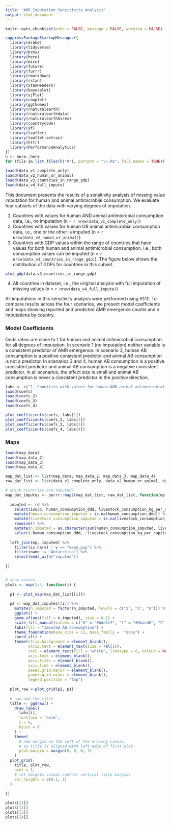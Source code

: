 ```yaml
---
title: "AMR Imputation Sensitivity Analysis"
output: html_document
---
```


```r
knitr::opts_chunk$set(echo = FALSE, message = FALSE, warning = FALSE)

```


```r
suppressPackageStartupMessages({
  library(drake)
  library(tidyverse)
  library(brms)
  library(here)
  library(mice)
  library(future)
  library(furrr)
  library(rmarkdown)
  library(rstan)
  library(StanHeaders)
  library(bayesplot)
  library(sjPlot)
  library(cowplot)
  library(ggthemes)
  library(rnaturalearth)
  library(rnaturalearthdata)
  library(rnaturalearthhires)
  library(countrycode)
  library(sf)
  library(leaflet)
  library(leaflet.extras)
  library(httr)
  library(PerformanceAnalytics)
})
h <- here::here
for (file in list.files(h("R"), pattern = "\\.R$", full.names = TRUE)) source(file)

loadd(data_v1_complete_only)
loadd(data_v2_human_or_animal)
loadd(data_v3_countries_in_range_gdp)
loadd(data_v4_full_impute)
```

This document presents the results of a sensitivity analysis of missing value imputation for human and animal antimicrobial consumption. We evaluate four subsets of the data with varying degrees of imputation.

1) Countries with values for human AND animal antimicrobial consumption data, i.e., no imputation (n = `r nrow(data_v1_complete_only)`)
2) Countries with values for human OR animal antimicrobial consumption data, i.e., one or the other is imputed (n = `r nrow(data_v2_human_or_animal)`)
3) Countries with GDP values within the range of countries that have values for both human and animal antimicrobial consumption, i.e., both consumption values can be imputed (n = `r nrow(data_v3_countries_in_range_gdp)`). The figure below shows the distribution of GDPs for countries in this subset.
```r
plot_gdp(data_v3_countries_in_range_gdp)
```
4) All countries in dataset, i.e., the original analysis with full imputation of missing values (n = `r nrow(data_v4_full_impute)`)

All imputations in this sensitivity analysis were performed using `MICE`. To compare results across the four scenarios, we present model coefficients and maps showing reported and predicted AMR emergence counts and n imputations by country.

### Model Coefficients
Odds ratios are close to 1 for human and animal antimicrobial consumption for all degrees of imputation. In scenario 1 (no imputation) neither variable is a consistent predictor of AMR emergence. In scenario 2, human AB consumption is a positive consistent predictor and animal AB consumption is not a predictor. In scenarios 3 and 4, human AB consumption is a positive consistent predictor and animal AB consumption is a negative consistent predictor. In all scenarios, the effect size is small and animal AB consumption is never a consistent predictor in the positive direction.

```r
labs <- c("1. Countries with values for human AND animal antimicrobial consumption data", "2. Countries with values for human OR animal antimicrobial consumption data", "3. Countries with GDP values within the range of countries that have values for human\nand animal antimicrobial consumption", "4. All countries in dataset")
loadd(coefs)
loadd(coefs_2)
loadd(coefs_3)
loadd(coefs_4)

plot_coefficients(coefs, labs[1])
plot_coefficients(coefs_2, labs[2])
plot_coefficients(coefs_3, labs[3])
plot_coefficients(coefs_4, labs[4])

```

### Maps
```r
loadd(map_data)
loadd(map_data_2)
loadd(map_data_3)
loadd(map_data_4)

map_dat_list <- list(map_data, map_data_2, map_data_3, map_data_4)
raw_dat_list <- list(data_v1_complete_only, data_v2_human_or_animal, data_v3_countries_in_range_gdp, data_v4_full_impute)

# which countries are imputed?
map_dat_imputes <- purrr::map2(map_dat_list, raw_dat_list, function(mp, rd){
  
  imputed <- rd %>% 
    select(iso3c, human_consumption_ddd, livestock_consumption_kg_per_capita) %>% 
    mutate(human_consumption_imputed = is.na(human_consumption_ddd)) %>% 
    mutate(livestock_consumption_imputed = is.na(livestock_consumption_kg_per_capita)) %>% 
    rowwise() %>% 
    mutate(n_imputed = as.character(sum(human_consumption_imputed, livestock_consumption_imputed))) %>% 
    select(-human_consumption_ddd, -livestock_consumption_kg_per_capita) 
  
  left_join(mp, imputed) %>% 
    filter(is.na(v) | v == "mean_pop") %>% 
    filter(name != "Antarctica") %>% 
    select(ends_with("imputed")) 
  
})


# show values
plots <- map(1:4, function(i) {
  
  p1 <- plot_map(map_dat_list[[i]])
  
  p2 <- map_dat_imputes[[i]] %>% 
    mutate(n_imputed = factor(n_imputed, levels = c("2", "1", "0"))) %>% 
    ggplot() + 
    geom_sf(aes(fill = n_imputed), size = 0.1) +
    scale_fill_manual(values = c("0" = "#bdd7e7", "1" = "#6baed6", "2" = "#2171b5"), na.value = "gray50") +
    labs(fill = "Imputed AB consumption") +
    theme_foundation(base_size = 11, base_family =  "sans") +
    coord_sf() +
    theme(strip.background = element_blank(), 
          strip.text = element_text(size = rel(1)), 
          rect = element_rect(fill = "white", linetype = 0, colour = NA),
          axis.text = element_blank(), 
          axis.ticks = element_blank(),
          axis.line = element_blank(), 
          panel.grid.major = element_blank(), 
          panel.grid.minor = element_blank(),
          legend.position = "top")
  
  plot_row <-plot_grid(p2, p1)
  
  # now add the title
  title <- ggdraw() +
    draw_label(
      labs[i],
      fontface = 'bold',
      x = 0,
      hjust = 0
    ) +
    theme(
      # add margin on the left of the drawing canvas,
      # so title is aligned with left edge of first plot
      plot.margin = margin(0, 0, 0, 7)
    )
  plot_grid(
    title, plot_row,
    ncol = 1,
    # rel_heights values control vertical title margins
    rel_heights = c(0.1, 1)
  )
  
})

plots[[1]]
plots[[2]]
plots[[3]]
plots[[4]]
```



